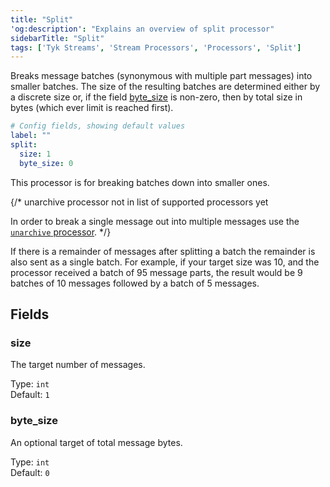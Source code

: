```yaml
---
title: "Split"
'og:description': "Explains an overview of split processor"
sidebarTitle: "Split"
tags: ['Tyk Streams', 'Stream Processors', 'Processors', 'Split']
---
```


Breaks message batches (synonymous with multiple part messages) into smaller batches. The size of the resulting batches are determined either by a discrete size or, if the field [byte_size](/5.6/#byte_size) is non-zero, then by total size in bytes (which ever limit is reached first).

```yml
# Config fields, showing default values
label: ""
split:
  size: 1
  byte_size: 0
```

This processor is for breaking batches down into smaller ones. 

{/* unarchive processor not in list of supported processors yet

In order to break a single message out into multiple messages use the [`unarchive` processor](/5.6/docs/components/processors/unarchive). */}

If there is a remainder of messages after splitting a batch the remainder is also sent as a single batch. For example, if your target size was 10, and the processor received a batch of 95 message parts, the result would be 9 batches of 10 messages followed by a batch of 5 messages.

## Fields

### size

The target number of messages.


Type: `int`  
Default: `1`  

### byte_size

An optional target of total message bytes.


Type: `int`  
Default: `0`  
